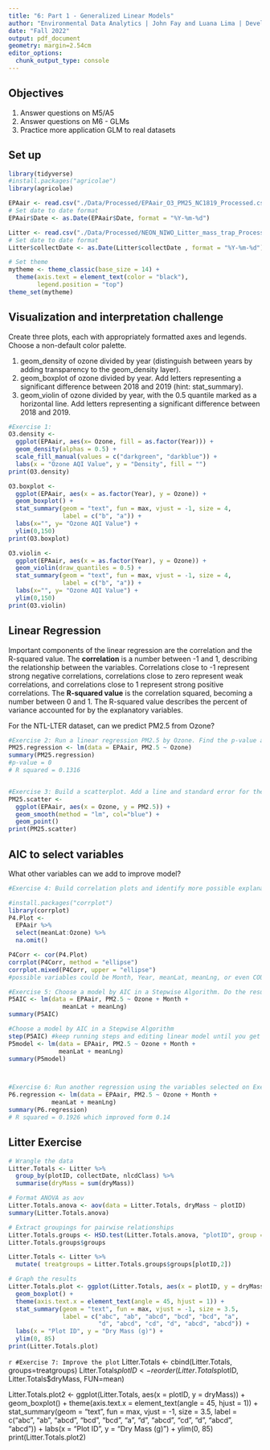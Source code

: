 ```yaml
---
title: "6: Part 1 - Generalized Linear Models"
author: "Environmental Data Analytics | John Fay and Luana Lima | Developed by Kateri Salk"
date: "Fall 2022"
output: pdf_document
geometry: margin=2.54cm
editor_options: 
  chunk_output_type: console
---
```


## Objectives
1. Answer questions on M5/A5
2. Answer questions on M6 - GLMs
3. Practice more application GLM to real datasets


## Set up
```r
library(tidyverse)
#install.packages("agricolae")
library(agricolae)   

EPAair <- read.csv("./Data/Processed/EPAair_O3_PM25_NC1819_Processed.csv", stringsAsFactors = TRUE)
# Set date to date format
EPAair$Date <- as.Date(EPAair$Date, format = "%Y-%m-%d")

Litter <- read.csv("./Data/Processed/NEON_NIWO_Litter_mass_trap_Processed.csv", stringsAsFactors = TRUE)
# Set date to date format
Litter$collectDate <- as.Date(Litter$collectDate , format = "%Y-%m-%d")

# Set theme
mytheme <- theme_classic(base_size = 14) +
  theme(axis.text = element_text(color = "black"), 
        legend.position = "top")
theme_set(mytheme)
```



## Visualization and interpretation challenge

Create three plots, each with appropriately formatted axes and legends. Choose a non-default color palette.

1. geom_density of ozone divided by year (distinguish between years by adding transparency to the geom_density layer).
2. geom_boxplot of ozone divided by year. Add letters representing a significant difference between 2018 and 2019 (hint: stat_summary). 
3. geom_violin of ozone divided by year, with the 0.5 quantile marked as a horizontal line. Add letters representing a significant difference between 2018 and 2019. 

```r
#Exercise 1:
O3.density <- 
  ggplot(EPAair, aes(x= Ozone, fill = as.factor(Year))) + 
  geom_density(alphas = 0.5) +
  scale_fill_manual(values = c("darkgreen", "darkblue")) +
  labs(x = "Ozone AQI Value", y = "Density", fill = "")
print(O3.density)

O3.boxplot <- 
  ggplot(EPAair, aes(x = as.factor(Year), y = Ozone)) +
  geom_boxplot() +
  stat_summary(geom = "text", fun = max, vjust = -1, size = 4,
               label = c("b", "a")) +
  labs(x="", y= "Ozone AQI Value") +
  ylim(0,150)
print(O3.boxplot)

O3.violin <- 
  ggplot(EPAair, aes(x = as.factor(Year), y = Ozone)) +
  geom_violin(draw_quantiles = 0.5) +
  stat_summary(geom = "text", fun = max, vjust = -1, size = 4,
               label = c("b", "a")) +
  labs(x="", y= "Ozone AQI Value") +
  ylim(0,150)
print(O3.violin)

```

## Linear Regression

Important components of the linear regression are the correlation and the R-squared value. The **correlation** is a number between -1 and 1, describing the relationship between the variables. Correlations close to -1 represent strong negative correlations, correlations close to zero represent weak correlations, and correlations close to 1 represent strong positive correlations. The **R-squared value** is the correlation squared, becoming a number between 0 and 1. The R-squared value describes the percent of variance accounted for by the explanatory variables. 

For the NTL-LTER dataset, can we predict PM2.5 from Ozone?

```r

#Exercise 2: Run a linear regression PM2.5 by Ozone. Find the p-value and R-squared value. 
PM25.regression <- lm(data = EPAair, PM2.5 ~ Ozone)
summary(PM25.regression)
#p-value = 0
# R squared = 0.1316


#Exercise 3: Build a scatterplot. Add a line and standard error for the linear regression. Add the regression equation to the plot
PM25.scatter <- 
  ggplot(EPAair, aes(x = Ozone, y = PM2.5)) +
  geom_smooth(method = "lm", col="blue") +
  geom_point() 
print(PM25.scatter) 


```


## AIC to select variables

What other variables can we add to improve model?

```r

#Exercise 4: Build correlation plots and identify more possible explanatory variables to add to the regression.

#install.packages("corrplot")
library(corrplot)
P4.Plot <- 
  EPAair %>%
  select(meanLat:Ozone) %>%
  na.omit()

P4Corr <- cor(P4.Plot)
corrplot(P4Corr, method = "ellipse")
corrplot.mixed(P4Corr, upper = "ellipse")
#possible variables could be Month, Year, meanLat, meanLng, or even COUNTY; strongest are Month and mean Lng

#Exercise 5: Choose a model by AIC in a Stepwise Algorithm. Do the results from AIC match the variables you selected on Exercise 5?
P5AIC <- lm(data = EPAair, PM2.5 ~ Ozone + Month + 
               meanLat + meanLng)
summary(P5AIC)

#Choose a model by AIC in a Stepwise Algorithm
step(P5AIC) #keep running steps and editing linear model until you get lowest score
P5model <- lm(data = EPAair, PM2.5 ~ Ozone + Month + 
              meanLat + meanLng)
summary(P5model)



#Exercise 6: Run another regression using the variables selected on Exercise 6. Compare r-squared value with the one from Exercise 5. 
P6.regression <- lm(data = EPAair, PM2.5 ~ Ozone + Month + 
            meanLat + meanLng)
summary(P6.regression)
# R squared = 0.1926 which improved form 0.14

```



## Litter Exercise

```r
# Wrangle the data
Litter.Totals <- Litter %>%
  group_by(plotID, collectDate, nlcdClass) %>%
  summarise(dryMass = sum(dryMass))

# Format ANOVA as aov
Litter.Totals.anova <- aov(data = Litter.Totals, dryMass ~ plotID)
summary(Litter.Totals.anova)

# Extract groupings for pairwise relationships
Litter.Totals.groups <- HSD.test(Litter.Totals.anova, "plotID", group = TRUE)
Litter.Totals.groups$groups

Litter.Totals <- Litter %>%
  mutate( treatgroups = Litter.Totals.groups$groups[plotID,2])

# Graph the results
Litter.Totals.plot <- ggplot(Litter.Totals, aes(x = plotID, y = dryMass)) +
  geom_boxplot() +
  theme(axis.text.x = element_text(angle = 45, hjust = 1)) +
  stat_summary(geom = "text", fun = max, vjust = -1, size = 3.5,
               label = c("abc", "ab", "abcd", "bcd", "bcd", "a", 
                         "d", "abcd", "cd", "d", "abcd", "abcd")) +
  labs(x = "Plot ID", y = "Dry Mass (g)") +
  ylim(0, 85)
print(Litter.Totals.plot)

```

```r
#Exercise 7: Improve the plot```
Litter.Totals <- cbind(Litter.Totals, groups=treatgroups)
Litter.Totals$plotID <-
  reorder(Litter.Totals$plotID, Litter.Totals$dryMass, FUN=mean)


Litter.Totals.plot2 <- ggplot(Litter.Totals, aes(x = plotID, y = dryMass)) +
  geom_boxplot() +
  theme(axis.text.x = element_text(angle = 45, hjust = 1)) +
  stat_summary(geom = "text", fun = max, vjust = -1, size = 3.5,
               label = c("abc", "ab", "abcd", "bcd", "bcd", "a", 
                         "d", "abcd", "cd", "d", "abcd", "abcd")) +
  labs(x = "Plot ID", y = "Dry Mass (g)") +
  ylim(0, 85)
print(Litter.Totals.plot2)
